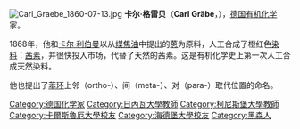 [[File:Carl_Graebe_1860-07-13.jpg|thumb]]
'''卡尔·格雷贝'''（'''Carl Gräbe'''，{{bd|1841年|2月24日|1927年|1月19日|catIdx=G}}），[[德国|德国]][[有机化学|有机化学]]家。

1868年，他和[[卡尔·利伯曼|卡尔·利伯曼]]以从[[煤焦油|煤焦油]]中提出的[[蒽|蒽]]为原料，人工合成了橙红色[[染料|染料]]：[[茜素|茜素]]，并很快投入市场，代替了天然的茜素。这是有机化学史上第一次人工合成天然染料。

他也提出了[[苯环|苯环]]上邻（ortho-）、间（meta-）、对（para-）取代位置的命名。

{{Authority control}}
{{DEFAULTSORT:Gräbe, Carl}}
[[Category:德国化学家|Category:德国化学家]]
[[Category:日內瓦大學教師|Category:日內瓦大學教師]]
[[Category:柯尼斯堡大學教師|Category:柯尼斯堡大學教師]]
[[Category:卡爾斯魯厄大學校友|Category:卡爾斯魯厄大學校友]]
[[Category:海德堡大學校友|Category:海德堡大學校友]]
[[Category:黑森人|Category:黑森人]]
